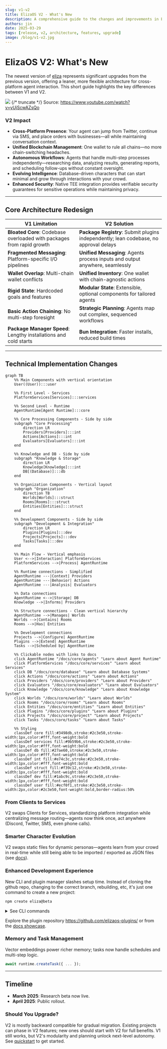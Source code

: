 ```yaml
---
slug: v1-v2
title: ElizaOS V2 - What's New
description: A comprehensive guide to the changes and improvements in ElizaOS V2 compared to V1
authors: jin
date: 2025-03-29
tags: [release, v2, architecture, features, upgrade]
image: /blog/v1-v2.jpg
---
```


# ElizaOS V2: What's New

The newest version of [eliza](https://github.com/elizaOS/eliza) represents significant upgrades from the previous version, offering a leaner, more flexible architecture for cross-platform agent interaction. This short guide highlights the key differences between V1 and V2.

[![](/blog/v1-v2.jpg)](/blog/v1-v2.jpg)
{/* truncate */}
Source: https://www.youtube.com/watch?v=yUjScwAZsQo

### V2 Impact

- **Cross-Platform Presence**: Your agent can jump from Twitter, continue via SMS, and place orders with businesses—all while maintaining conversation context.
- **Unified Blockchain Management**: One wallet to rule all chains—no more chain-switching headaches.
- **Autonomous Workflows**: Agents that handle multi-step processes independently—researching data, analyzing results, generating reports, and scheduling follow-ups without constant oversight.
- **Evolving Intelligence**: Database-driven characters that can start minimal and grow through interactions with your crowd.
- **Enhanced Security**: Native TEE integration provides verifiable security guarantees for sensitive operations while maintaining privacy.

---

## Core Architecture Redesign

| V1 Limitation                                                         | V2 Solution                                                                           |
| --------------------------------------------------------------------- | ------------------------------------------------------------------------------------- |
| **Bloated Core**: Codebase overloaded with packages from rapid growth | **Package Registry**: Submit plugins independently; lean codebase, no approval delays |
| **Fragmented Messaging**: Platform-specific I/O pipelines             | **Unified Messaging**: Agents process inputs and output anywhere, seamlessly          |
| **Wallet Overlap**: Multi-chain wallet conflicts                      | **Unified Inventory**: One wallet with chain-agnostic actions                         |
| **Rigid State**: Hardcoded goals and features                         | **Modular State**: Extensible, optional components for tailored agents                |
| **Basic Action Chaining**: No multi-step foresight                    | **Strategic Planning**: Agents map out complex, sequenced workflows                   |
| **Package Manager Speed**: Lengthy installations and cold starts      | **Bun Integration**: Faster installs, reduced build times                             |

---

## Technical Implementation Changes

```mermaid
graph TB
    %% Main Components with vertical orientation
    User((User)):::user

    %% First Level - Services
    PlatformServices[Services]:::services

    %% Second Level - Runtime
    AgentRuntime[Agent Runtime]:::core

    %% Core Processing Components - Side by side
    subgraph "Core Processing"
        direction LR
        Providers[Providers]:::int
        Actions[Actions]:::int
        Evaluators[Evaluators]:::int
    end

    %% Knowledge and DB - Side by side
    subgraph "Knowledge & Storage"
        direction LR
        Knowledge[Knowledge]:::int
        DB[(Database)]:::db
    end

    %% Organization Components - Vertical layout
    subgraph "Organization"
        direction TB
        Worlds[Worlds]:::struct
        Rooms[Rooms]:::struct
        Entities[Entities]:::struct
    end

    %% Development Components - Side by side
    subgraph "Development & Integration"
        direction LR
        Plugins[Plugins]:::dev
        Projects[Projects]:::dev
        Tasks[Tasks]:::dev
    end

    %% Main Flow - Vertical emphasis
    User <-->|Interaction| PlatformServices
    PlatformServices -->|Process| AgentRuntime

    %% Runtime connections - Simplified
    AgentRuntime ---|Context| Providers
    AgentRuntime ---|Behavior| Actions
    AgentRuntime ---|Analysis| Evaluators

    %% Data connections
    AgentRuntime <-->|Storage| DB
    Knowledge -->|Informs| Providers

    %% Structure connections - Clean vertical hierarchy
    AgentRuntime -->|Manages| Worlds
    Worlds -->|Contains| Rooms
    Rooms -->|Has| Entities

    %% Development connections
    Projects -->|Configure| AgentRuntime
    Plugins -->|Extend| AgentRuntime
    Tasks -->|Scheduled by| AgentRuntime

    %% Clickable nodes with links to docs
    click AgentRuntime "/docs/core/agents" "Learn about Agent Runtime"
    click PlatformServices "/docs/core/services" "Learn about Services"
    click DB "/docs/core/database" "Learn about Database Systems"
    click Actions "/docs/core/actions" "Learn about Actions"
    click Providers "/docs/core/providers" "Learn about Providers"
    click Evaluators "/docs/core/evaluators" "Learn about Evaluators"
    click Knowledge "/docs/core/knowledge" "Learn about Knowledge System"
    click Worlds "/docs/core/worlds" "Learn about Worlds"
    click Rooms "/docs/core/rooms" "Learn about Rooms"
    click Entities "/docs/core/entities" "Learn about Entities"
    click Plugins "/docs/core/plugins" "Learn about Plugins"
    click Projects "/docs/core/project" "Learn about Projects"
    click Tasks "/docs/core/tasks" "Learn about Tasks"

    %% Styling
    classDef core fill:#3498db,stroke:#2c3e50,stroke-width:1px,color:#fff,font-weight:bold
    classDef services fill:#9b59b6,stroke:#2c3e50,stroke-width:1px,color:#fff,font-weight:bold
    classDef db fill:#27ae60,stroke:#2c3e50,stroke-width:1px,color:#fff,font-weight:bold
    classDef int fill:#e74c3c,stroke:#2c3e50,stroke-width:1px,color:#fff,font-weight:bold
    classDef struct fill:#f39c12,stroke:#2c3e50,stroke-width:1px,color:#fff,font-weight:bold
    classDef dev fill:#1abc9c,stroke:#2c3e50,stroke-width:1px,color:#fff,font-weight:bold
    classDef user fill:#ecf0f1,stroke:#2c3e50,stroke-width:2px,color:#2c3e50,font-weight:bold,border-radius:50%
```

### From Clients to Services

V2 swaps Clients for Services, standardizing platform integration while centralizing message routing—agents now think once, act anywhere (Discord, Twitter, SMS, even phone calls).

### Smarter Character Evolution

V2 swaps static files for dynamic personas—agents learn from your crowd in real-time while still being able to be imported / exported as JSON files (see [docs](/docs/core/project)).

### Enhanced Development Experience

New CLI and plugin manager slashes setup time. Instead of cloning the github repo, changing to the correct branch, rebuilding, etc, it's just one command to create a new project:

```bash
npm create eliza@beta
```

<details>
    <summary>See CLI commands</summary>
    
```bash
Usage: elizaos [options] [command]

Options:
-V, --version output the version number
-h, --help display help for command

Commands:
create [options] [name] Initialize a new project or plugin
project Manage an ElizaOS project
plugin Manage ElizaOS plugins, including publishing
agent manage ElizaOS agents
tee Manage TEE deployments
start [options] Start the Eliza agent with configurable plugins and services
update [options] Update ElizaOS packages to the latest versions
test [options] Run tests for Eliza agent plugins
env Manage environment variables and secrets
dev [options] Start the project or plugin in development mode and rebuild on
file changes
publish [options] Publish a plugin or project to the registry
help [command] display help for command

````
</details>

Explore the plugin repository https://github.com/elizaos-plugins/ or from the [docs showcase](/packages).

### Memory and Task Management
Vector embeddings power richer memory; tasks now handle schedules and multi-step logic.

```typescript
await runtime.createTask({ ... });
```

---

## Timeline

- **March 2025**: Research beta now live.
- **April 2025**: Public rollout.

### Should You Upgrade?

V2 is mostly backward compatible for gradual migration. Existing projects can phase in V2 features; new ones should start with V2 for full benefits. V1 still works, but V2's modularity and planning unlock next-level autonomy. See [quickstart](/docs/quickstart) to get started.
